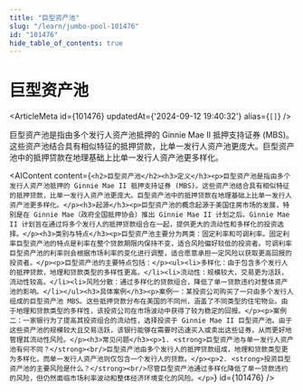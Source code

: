```yaml
---
title: "巨型资产池"
slug: "/learn/jumbo-pool-101476"
id: "101476"
hide_table_of_contents: true
---
```



# 巨型资产池

<ArticleMeta id={101476} updatedAt={'2024-09-12 19:40:32'} alias={`[]`} />
<div className='border-solid border-b border-t-0 my-4 border-[var(--ifm-color-gray-300)]' />

巨型资产池是指由多个发行人资产池抵押的 Ginnie Mae II 抵押支持证券 (MBS)。这些资产池结合具有相似特征的抵押贷款，比单一发行人资产池更庞大。巨型资产池中的抵押贷款在地理基础上比单一发行人资产池更多样化。

<AIContent content={`<h2>巨型资产池</h2><h3>定义</h3><p>巨型资产池是指由多个发行人资产池抵押的 Ginnie Mae II 抵押支持证券 (MBS)。这些资产池结合具有相似特征的抵押贷款，比单一发行人资产池更庞大。巨型资产池中的抵押贷款在地理基础上比单一发行人资产池更多样化。</p><h3>起源</h3><p>巨型资产池的概念起源于美国住房市场的发展，特别是在 Ginnie Mae（政府全国抵押协会）推出 Ginnie Mae II 计划之后。Ginnie Mae II 计划旨在通过将多个发行人的抵押贷款组合在一起，提供更大的流动性和多样化的投资选择。</p><h3>类别与特点</h3><p>巨型资产池主要分为两类：固定利率和可调利率。固定利率巨型资产池的特点是利率在整个贷款期限内保持不变，适合风险偏好较低的投资者。可调利率巨型资产池的利率则会根据市场利率的变化进行调整，适合愿意承担一定风险以获取更高回报的投资者。</p><p>巨型资产池的主要特点包括：</p><ul><li>多样化：由于包含多个发行人的抵押贷款，地理和贷款类型的多样性更高。</li><li>流动性：规模较大，交易更为活跃，流动性较高。</li><li>风险分散：通过多样化的贷款组合，降低了单一贷款违约对整体资产池的影响。</li></ul><h3>具体案例</h3><p>案例一：某投资公司购买了一只由多个发行人组成的巨型资产池 MBS。这些抵押贷款分布在美国的不同州，涵盖了不同类型的住宅物业。由于地理和贷款类型的多样性，该投资公司在市场波动中获得了较为稳定的回报。</p><p>案例二：一家银行为了提高其投资组合的流动性，选择投资于 Ginnie Mae II 巨型资产池。由于这些资产池的规模较大且交易活跃，该银行能够在需要时迅速买入或卖出这些证券，从而更好地管理其流动性风险。</p><h3>常见问题</h3><p>1. <strong>巨型资产池与单一发行人资产池有何不同？</strong><br/>巨型资产池由多个发行人的抵押贷款组成，地理和贷款类型更为多样化，而单一发行人资产池则仅包含一个发行人的贷款。</p><p>2. <strong>投资巨型资产池的主要风险是什么？</strong><br/>尽管巨型资产池通过多样化降低了单一贷款违约的风险，但仍然面临市场利率波动和整体经济环境变化的风险。</p>`} id={101476} />
